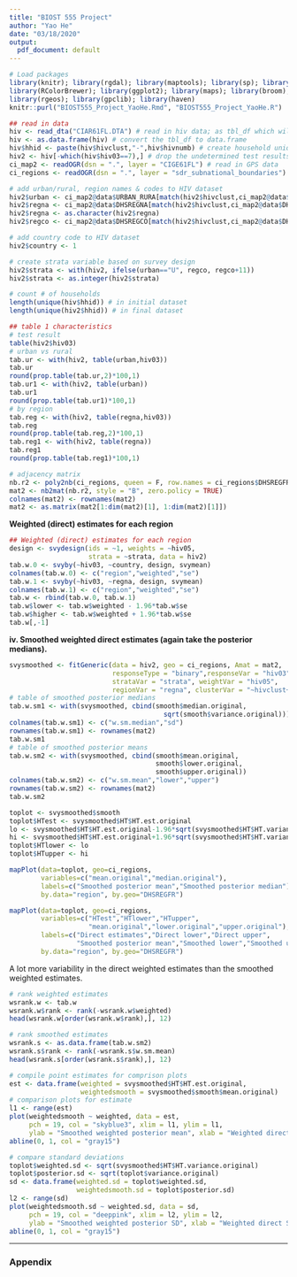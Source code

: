 ```yaml
---
title: "BIOST 555 Project"
author: "Yao He"
date: "03/18/2020"
output:
  pdf_document: default
---
```


```r
# Load packages
library(knitr); library(rgdal); library(maptools); library(sp); library(spdep); library(SpatialEpi); 
library(RColorBrewer); library(ggplot2); library(maps); library(broom); library(INLA); library(SUMMER); library(survey);
library(rgeos); library(gpclib); library(haven)
knitr::purl("BIOST555_Project_YaoHe.Rmd", "BIOST555_Project_YaoHe.R")
```

```r
## read in data
hiv <- read_dta("CIAR61FL.DTA") # read in hiv data; as tbl_df which will cause problem w/i fitGeneric fx
hiv <- as.data.frame(hiv) # convert the tbl_df to data.frame
hiv$hhid <- paste(hiv$hivclust,"-",hiv$hivnumb) # create household unique id
hiv2 <- hiv[-which(hiv$hiv03==7),] # drop the undetermined test results; there were 4 people
ci_map2 <- readOGR(dsn = ".", layer = "CIGE61FL") # read in GPS data
ci_regions <- readOGR(dsn = ".", layer = "sdr_subnational_boundaries") # read in regional boundaries

# add urban/rural, region names & codes to HIV dataset
hiv2$urban <- ci_map2@data$URBAN_RURA[match(hiv2$hivclust,ci_map2@data$DHSCLUST)]
hiv2$regna <- ci_map2@data$DHSREGNA[match(hiv2$hivclust,ci_map2@data$DHSCLUST)]
hiv2$regna <- as.character(hiv2$regna)
hiv2$regco <- ci_map2@data$DHSREGCO[match(hiv2$hivclust,ci_map2@data$DHSCLUST)]

# add country code to HIV dataset
hiv2$country <- 1

# create strata variable based on survey design
hiv2$strata <- with(hiv2, ifelse(urban=="U", regco, regco+11))
hiv2$strata <- as.integer(hiv2$strata)

# count # of households
length(unique(hiv$hhid)) # in initial dataset
length(unique(hiv2$hhid)) # in final dataset

```

```r
## table 1 characteristics
# test result
table(hiv2$hiv03)
# urban vs rural
tab.ur <- with(hiv2, table(urban,hiv03)) 
tab.ur
round(prop.table(tab.ur,2)*100,1)
tab.ur1 <- with(hiv2, table(urban)) 
tab.ur1
round(prop.table(tab.ur1)*100,1)
# by region
tab.reg <- with(hiv2, table(regna,hiv03))
tab.reg
round(prop.table(tab.reg,2)*100,1)
tab.reg1 <- with(hiv2, table(regna)) 
tab.reg1
round(prop.table(tab.reg1)*100,1)

```

```r
# adjacency matrix
nb.r2 <- poly2nb(ci_regions, queen = F, row.names = ci_regions$DHSREGFR)
mat2 <- nb2mat(nb.r2, style = "B", zero.policy = TRUE)
colnames(mat2) <- rownames(mat2)
mat2 <- as.matrix(mat2[1:dim(mat2)[1], 1:dim(mat2)[1]])

```

**Weighted (direct) estimates for each region**

```r
## Weighted (direct) estimates for each region
design <- svydesign(ids = ~1, weights = ~hiv05, 
                    strata = ~strata, data = hiv2)
tab.w.0 <- svyby(~hiv03, ~country, design, svymean)
colnames(tab.w.0) <- c("region","weighted","se")
tab.w.1 <- svyby(~hiv03, ~regna, design, svymean)
colnames(tab.w.1) <- c("region","weighted","se")
tab.w <- rbind(tab.w.0, tab.w.1)
tab.w$lower <- tab.w$weighted - 1.96*tab.w$se
tab.w$higher <- tab.w$weighted + 1.96*tab.w$se
tab.w[,-1]

```

**iv. Smoothed weighted direct estimates (again take the posterior medians).**

```r
svysmoothed <- fitGeneric(data = hiv2, geo = ci_regions, Amat = mat2, 
                          responseType = "binary",responseVar = "hiv03", 
                          strataVar = "strata", weightVar = "hiv05",
                          regionVar = "regna", clusterVar = "~hivclust+hivnumb", CI = 0.95)
# table of smoothed posterior medians
tab.w.sm1 <- with(svysmoothed, cbind(smooth$median.original, 
                                       sqrt(smooth$variance.original)))
colnames(tab.w.sm1) <- c("w.sm.median","sd")
rownames(tab.w.sm1) <- rownames(mat2)
tab.w.sm1
# table of smoothed posterior means
tab.w.sm2 <- with(svysmoothed, cbind(smooth$mean.original,
                                     smooth$lower.original,
                                     smooth$upper.original))
colnames(tab.w.sm2) <- c("w.sm.mean","lower","upper")
rownames(tab.w.sm2) <- rownames(mat2)
tab.w.sm2

```

```r
toplot <- svysmoothed$smooth
toplot$HTest <- svysmoothed$HT$HT.est.original
lo <- svysmoothed$HT$HT.est.original-1.96*sqrt(svysmoothed$HT$HT.variance.original)
hi <- svysmoothed$HT$HT.est.original+1.96*sqrt(svysmoothed$HT$HT.variance.original)
toplot$HTlower <- lo
toplot$HTupper <- hi

mapPlot(data=toplot, geo=ci_regions,
        variables=c("mean.original","median.original"),
        labels=c("Smoothed posterior mean","Smoothed posterior median"),
        by.data="region", by.geo="DHSREGFR")

mapPlot(data=toplot, geo=ci_regions,
        variables=c("HTest","HTlower","HTupper",
                    "mean.original","lower.original","upper.original"),
        labels=c("Direct estimates","Direct lower","Direct upper",
                 "Smoothed posterior mean","Smoothed lower","Smoothed upper"),
        by.data="region", by.geo="DHSREGFR")

```

A lot more variability in the direct weighted estimates than the smoothed weighted estimates.

```r
# rank weighted estimates
wsrank.w <- tab.w
wsrank.w$rank <- rank(-wsrank.w$weighted)
head(wsrank.w[order(wsrank.w$rank),], 12)

# rank smoothed estimates
wsrank.s <- as.data.frame(tab.w.sm2)
wsrank.s$rank <- rank(-wsrank.s$w.sm.mean)
head(wsrank.s[order(wsrank.s$rank),], 12)

```

```r
# compile point estimates for comprison plots
est <- data.frame(weighted = svysmoothed$HT$HT.est.original,
                  weightedsmooth = svysmoothed$smooth$mean.original)
# comparison plots for estimate
l1 <- range(est)
plot(weightedsmooth ~ weighted, data = est,
     pch = 19, col = "skyblue3", xlim = l1, ylim = l1,
     ylab = "Smoothed weighted posterior mean", xlab = "Weighted direct estimates")
abline(0, 1, col = "gray15")

```

```r
# compare standard deviations
toplot$weighted.sd <- sqrt(svysmoothed$HT$HT.variance.original)
toplot$posterior.sd <- sqrt(toplot$variance.original)
sd <- data.frame(weighted.sd = toplot$weighted.sd,
                 weightedsmooth.sd = toplot$posterior.sd)
l2 <- range(sd)
plot(weightedsmooth.sd ~ weighted.sd, data = sd,
     pch = 19, col = "deeppink", xlim = l2, ylim = l2,
     ylab = "Smoothed weighted posterior SD", xlab = "Weighted direct SD")
abline(0, 1, col = "gray15")

```


***

### Appendix


```r
```